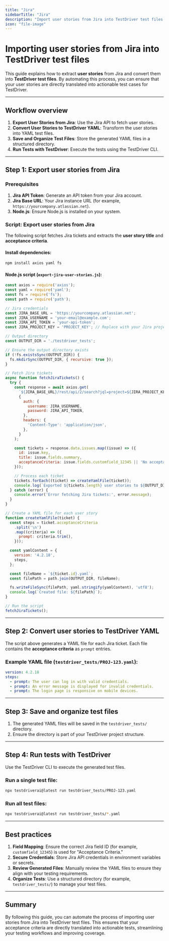 ```yaml
---
title: "Jira"
sidebarTitle: "Jira"
description: "Import user stories from Jira into TestDriver test files."
icon: "file-image"
---
```


# Importing user stories from Jira into TestDriver test files

This guide explains how to extract **user stories** from Jira and convert them into **TestDriver test files**. By automating this process, you can ensure that your user stories are directly translated into actionable test cases for TestDriver.

---

## Workflow overview

1. **Export User Stories from Jira**: Use the Jira API to fetch user stories.
2. **Convert User Stories to TestDriver YAML**: Transform the user stories into YAML test files.
3. **Save and Organize Test Files**: Store the generated YAML files in a structured directory.
4. **Run Tests with TestDriver**: Execute the tests using the TestDriver CLI.

---

## Step 1: Export user stories from Jira

### Prerequisites

1. **Jira API Token**: Generate an API token from your Jira account.
2. **Jira Base URL**: Your Jira instance URL (for example, `https://yourcompany.atlassian.net`).
3. **Node.js**: Ensure Node.js is installed on your system.

### Script: Export user stories from Jira

The following script fetches Jira tickets and extracts the **user story title** and **acceptance criteria**.

#### Install dependencies:

```bash
npm install axios yaml fs
```

#### Node.js script (`export-jira-user-stories.js`):

```javascript [expandable]
const axios = require('axios');
const yaml = require('yaml');
const fs = require('fs');
const path = require('path');

// Jira credentials
const JIRA_BASE_URL = 'https://yourcompany.atlassian.net';
const JIRA_USERNAME = 'your-email@example.com';
const JIRA_API_TOKEN = 'your-api-token';
const JIRA_PROJECT_KEY = 'PROJECT_KEY'; // Replace with your Jira project key

// Output directory
const OUTPUT_DIR = './testdriver_tests';

// Ensure the output directory exists
if (!fs.existsSync(OUTPUT_DIR)) {
  fs.mkdirSync(OUTPUT_DIR, { recursive: true });
}

// Fetch Jira tickets
async function fetchJiraTickets() {
  try {
    const response = await axios.get(
      `${JIRA_BASE_URL}/rest/api/2/search?jql=project=${JIRA_PROJECT_KEY}`,
      {
        auth: {
          username: JIRA_USERNAME,
          password: JIRA_API_TOKEN,
        },
        headers: {
          'Content-Type': 'application/json',
        },
      }
    );

    const tickets = response.data.issues.map((issue) => ({
      id: issue.key,
      title: issue.fields.summary,
      acceptanceCriteria: issue.fields.customfield_12345 || 'No acceptance criteria provided', // Replace `customfield_12345` with the field ID for "Acceptance Criteria"
    }));

    // Process each ticket
    tickets.forEach((ticket) => createYamlFile(ticket));
    console.log(`Exported ${tickets.length} user stories to ${OUTPUT_DIR}`);
  } catch (error) {
    console.error('Error fetching Jira tickets:', error.message);
  }
}

// Create a YAML file for each user story
function createYamlFile(ticket) {
  const steps = ticket.acceptanceCriteria
    .split('\n')
    .map((criteria) => ({
      prompt: criteria.trim(),
    }));

  const yamlContent = {
    version: '4.2.18',
    steps,
  };

  const fileName = `${ticket.id}.yaml`;
  const filePath = path.join(OUTPUT_DIR, fileName);

  fs.writeFileSync(filePath, yaml.stringify(yamlContent), 'utf8');
  console.log(`Created file: ${filePath}`);
}

// Run the script
fetchJiraTickets();
```

---

## Step 2: Convert user stories to TestDriver YAML

The script above generates a YAML file for each Jira ticket. Each file contains the **acceptance criteria** as `prompt` entries.

### Example YAML file (`testdriver_tests/PROJ-123.yaml`):

```yaml
version: 4.2.18
steps:
  - prompt: The user can log in with valid credentials.
  - prompt: An error message is displayed for invalid credentials.
  - prompt: The login page is responsive on mobile devices.

```

---

## Step 3: Save and organize test files

1. The generated YAML files will be saved in the `testdriver_tests/` directory.
2. Ensure the directory is part of your TestDriver project structure.

---

## Step 4: Run tests with TestDriver

Use the TestDriver CLI to execute the generated test files.

### Run a single test file:

```bash
npx testdriverai@latest run testdriver_tests/PROJ-123.yaml
```

### Run all test files:

```bash
npx testdriverai@latest run testdriver_tests/*.yaml
```

---

## Best practices

1. **Field Mapping**: Ensure the correct Jira field ID (for example, `customfield_12345`) is used for "Acceptance Criteria."
2. **Secure Credentials**: Store Jira API credentials in environment variables or secrets.
3. **Review Generated Files**: Manually review the YAML files to ensure they align with your testing requirements.
4. **Organize Tests**: Use a structured directory (for example, `testdriver_tests/`) to manage your test files.

---

## Summary

By following this guide, you can automate the process of importing user stories from Jira into TestDriver test files. This ensures that your acceptance criteria are directly translated into actionable tests, streamlining your testing workflows and improving coverage.